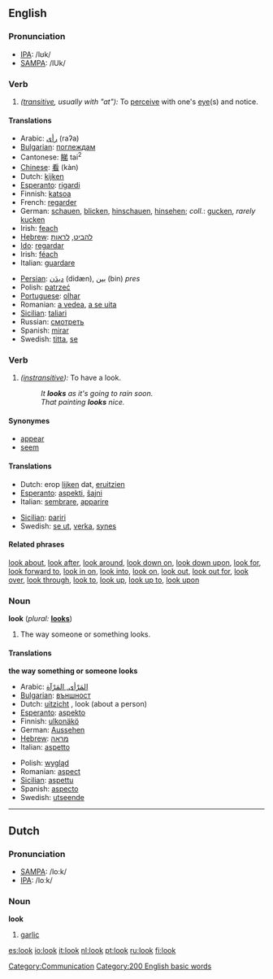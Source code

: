 ==English==

===Pronunciation===
*[[IPA]]: /lʊk/
*[[SAMPA]]: /lUk/

===Verb===
{{en-infl-reg-consonant|look||}}

# ''([[transitive]], usually with "at"):'' To [[perceive]] with one's [[eye]](s) and notice.

====Translations====
{{top}}
*Arabic: [[رأى]] (raʔa)
*[[w:Bulgarian language|Bulgarian]]: [[поглеждам]]
*Cantonese: [[睇]] tai<sup>2</sup>
*[[w:Chinese language|Chinese]]: [[看]] (kàn)
*Dutch: [[kijken]]
*[[w:Esperanto|Esperanto]]: [[rigardi]]
*Finnish: [[katsoa]]
*French: [[regarder]]
*German: [[schauen]], [[blicken]], [[hinschauen]], [[hinsehen]]; <i>coll.</i>: [[gucken]], <i>rarely</i> [[kucken]]
*Irish: [[feach]]
*[[w:Hebrew language|Hebrew]]: [[להביט]], [[לראות]]
*[[w:Ido|Ido]]: [[regardar]]
*Irish: [[féach]]
*Italian: [[guardare]]
{{mid}}
*[[Persian]]: [[دیدَن]] (didæn), [[بین]] (bin) ''pres''
*Polish: [[patrzeć]]
*[[Portuguese]]: [[olhar]]
*Romanian: [[a vedea]], [[a se uita]]
*[[Sicilian]]: [[taliari]]
*Russian: [[смотреть]]
*Spanish: [[mirar]]
*Swedish: [[titta]], [[se]]
{{bottom}}

===Verb===
{{en-infl-reg-consonant|look||}}

# ''([[instransitive]]):'' To have a look.
#:''It '''looks''' as it's going to rain soon.''
#:''That painting '''looks''' nice.''

====Synonymes====
*[[appear]]
*[[seem]]

====Translations====
{{top}}
*Dutch: erop [[lijken]] dat, [[eruitzien]]
*[[w:Esperanto|Esperanto]]: [[aspekti]], [[ŝajni]]
*Italian: [[sembrare]], [[apparire]]
{{mid}}
*[[Sicilian]]: [[pariri]]
*Swedish: [[se ut]], [[verka]], [[synes]]
{{bottom}}

====Related phrases====
[[look about]], [[look after]], [[look around]], [[look down on]], [[look down upon]], [[look for]], [[look forward to]], [[look in on]], [[look into]], [[look on]], [[look out]], [[look out for]], [[look over]], [[look through]], [[look to]], [[look up]], [[look up to]], [[look upon]]

===Noun===
'''look'''  (''plural:'' '''[[looks]]''')

# The way someone or something looks.

====Translations====
'''the way something or someone looks'''
{{top}}
*Arabic: [[المَرْأى, المَرْآة]]
*[[w:Bulgarian language|Bulgarian]]: [[външност]] {{f}}
*Dutch: [[uitzicht]] {{n}}, look {{m}} (about a person)
*[[w:Esperanto|Esperanto]]: [[aspekto]]
*Finnish: [[ulkonäkö]]
*German: [[Aussehen]] {{n}}
*[[w:Hebrew language|Hebrew]]: [[מראה]] {{m}}
*Italian: [[aspetto]] {{m}}
{{mid}}
*Polish: [[wygląd]]
*Romanian: [[aspect]] {{n}}
*[[Sicilian]]: [[aspettu]] {{m}}
*Spanish: [[aspecto]] {{m}}
*Swedish: [[utseende]]
{{bottom}}
----

==Dutch==
===Pronunciation===
*[[w:SAMPA|SAMPA]]: /lo:k/
*[[w:IPA|IPA]]: /loːk/

===Noun===
'''look''' {{m}}

# [[garlic]]

[[Category:Communication]]

[[Category:200 English basic words]]

[[es:look]]
[[io:look]]
[[it:look]]
[[nl:look]]
[[pt:look]]
[[ru:look]]
[[fi:look]]